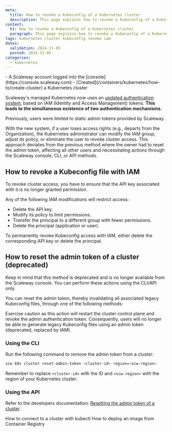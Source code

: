 ```yaml
---
meta:
  title: How to revoke a Kubeconfig of a Kubernetes cluster
  description: This page explains how to revoke a Kubeconfig of a Kubernetes cluster
content:
  h1: How to revoke a Kubeconfig of a Kubernetes cluster
  paragraph: This page explains how to revoke a Kubeconfig of a Kubernetes cluster
tags: kubernetes cluster kubeconfig revoke iam
dates:
  validation: 2024-11-05
  posted: 2024-11-05
categories:
  - kubernetes
---
```


<Macro id="iam-requirements" />

<Message type="requirement">
  - A Scaleway account logged into the [console](https://console.scaleway.com)
  - [Created](/containers/kubernetes/how-to/create-cluster) a Kubernetes cluster
</Message>

Scaleway's managed Kubernetes now uses an [updated authentication system](/containers/kubernetes/how-to/manage-kubeconfig-with-iam/), based on IAM (Identity and Access Management) tokens. **This leads to the simultaneous existence of two authentication mechanisms.**

Previously, users were limited to static admin tokens provided by Scaleway.

With the new system, if a user loses access rights (e.g., departs from the Organization), the Kubernetes administrator can modify the IAM group, adjust its policy, or eliminate the user to revoke cluster access.
This approach deviates from the previous method where the owner had to reset the admin token, affecting all other users and necessitating actions through the Scaleway console, CLI, or API methods.

## How to revoke a Kubeconfig file with IAM

To revoke cluster access, you have to ensure that the API key associated with it is no longer granted permission.

Any of the following IAM modifications will restrict access:

- Delete the API key.
- Modify its policy to limit permissions.
- Transfer the principal to a different group with fewer permissions.
- Delete the principal (application or user).

To permanently revoke Kubeconfig access with IAM, either delete the corresponding API key or delete the principal.

## How to reset the admin token of a cluster (deprecated)

<Message type="note">
    Keep in mind that this method is deprecated and is no longer available from the Scaleway console. You can perform these actions using the CLI/API only.
</Message>

You can reset the admin token, thereby invalidating all associated legacy Kubeconfig files, through one of the following methods:

<Message type="important">
  Exercise caution as this action will restart the cluster control plane and revoke the admin authentication token. Consequently, users will no longer be able to generate legacy Kubeconfig files using an admin token (deprecated, replaced by IAM).
</Message>

### Using the CLI

Run the following command to remove the admin token from a cluster:

```sh
scw k8s cluster reset-admin-token <cluster-id> region=<scw-region>
```
Remember to replace `<cluster-id>` with the ID and `<scw-region>` with the region of your Kubernetes cluster.

### Using the API

Refer to the developers documentation: [Resetting the admin token of a cluster](https://www.scaleway.com/en/developers/api/kubernetes/#path-clusters-reset-the-admin-token-of-a-cluster).

<Navigation title="See Also">
  <PreviousButton to="/containers/kubernetes/how-to/connect-cluster-kubectl/">How to connect to a cluster with kubectl</PreviousButton>
  <NextButton to="/containers/kubernetes/how-to/deploy-image-from-container-registry/">How to deploy an image from Container Registry</NextButton>
</Navigation>
